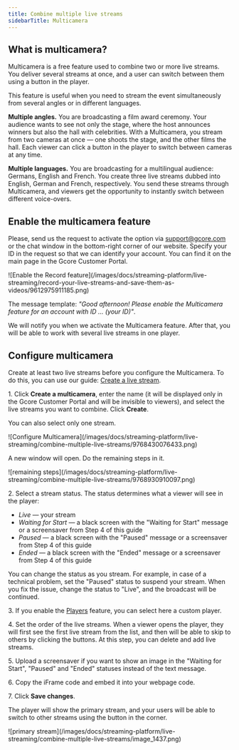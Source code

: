 ---
title: Combine multiple live streams
sidebarTitle: Multicamera
---

## What is multicamera?

Multicamera is a free feature used to combine two or more live streams. You deliver several streams at once, and a user can switch between them using a button in the player. 

This feature is useful when you need to stream the event simultaneously from several angles or in different languages. 

**Multiple angles.** You are broadcasting a film award ceremony. Your audience wants to see not only the stage, where the host announces winners but also the hall with celebrities. With a Multicamera, you stream from two cameras at once — one shoots the stage, and the other films the hall. Each viewer can click a button in the player to switch between cameras at any time. 

**Multiple languages.** You are broadcasting for a multilingual audience: Germans, English and French. You create three live streams dubbed into English, German and French, respectively. You send these streams through Multicamera, and viewers get the opportunity to instantly switch between different voice-overs. 

## Enable the multicamera feature

Please, send us the request to activate the option via [support@gcore.com](mailto:support@gcore.com) or the chat window in the bottom-right corner of our website. Specify your ID in the request so that we can identify your account. You can find it on the main page in the Gcore Customer Portal.


<Frame>![Enable the Record feature](/images/docs/streaming-platform/live-streaming/record-your-live-streams-and-save-them-as-videos/9612975911185.png)</Frame>



The message template: _"Good afternoon! Please enable the Multicamera feature for an account with ID … (your ID)"_.

We will notify you when we activate the Multicamera feature. After that, you will be able to work with several live streams in one player.

## Configure multicamera

Create at least two live streams before you configure the Multicamera. To do this, you can use our guide: [Create a live stream](/streaming-platform/live-streaming/create-a-live-stream). 

1\. Click **Create a multicamera**, enter the name (it will be displayed only in the Gcore Customer Portal and will be invisible to viewers), and select the live streams you want to combine. Click **Create**.

You can also select only one stream. 


<Frame>![Configure Multicamera](/images/docs/streaming-platform/live-streaming/combine-multiple-live-streams/9768430076433.png)</Frame>



A new window will open. Do the remaining steps in it. 


<Frame>![remaining steps](/images/docs/streaming-platform/live-streaming/combine-multiple-live-streams/9768930910097.png)</Frame>



2\. Select a stream status. The status determines what a viewer will see in the player:

  * _Live_ — your stream
  * _Waiting for Start_ — a black screen with the "Waiting for Start" message or a screensaver from Step 4 of this guide
  * _Paused_ — a black screen with the "Paused" message or a screensaver from Step 4 of this guide
  * _Ended_ — a black screen with the "Ended" message or a screensaver from Step 4 of this guide



You can change the status as you stream. For example, in case of a technical problem, set the "Paused" status to suspend your stream. When you fix the issue, change the status to "Live", and the broadcast will be continued. 

3\. If you enable the [Players](/streaming-platform/extra-features/customize-appearance-of-the-built-in-player) feature, you can select here a custom player. 

4\. Set the order of the live streams. When a viewer opens the player, they will first see the first live stream from the list, and then will be able to skip to others by clicking the buttons. At this step, you can delete and add live streams. 

5\. Upload a screensaver if you want to show an image in the "Waiting for Start", "Paused" and "Ended" statuses instead of the text message. 

6\. Copy the iFrame code and embed it into your webpage code.

7\. Click **Save changes**.

The player will show the primary stream, and your users will be able to switch to other streams using the button in the corner. 


<Frame>![primary stream](/images/docs/streaming-platform/live-streaming/combine-multiple-live-streams/image_1437.png)</Frame>